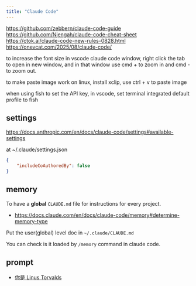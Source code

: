 ```yaml
---
title: "Claude Code"
---
```


https://github.com/zebbern/claude-code-guide
https://github.com/Njengah/claude-code-cheat-sheet
https://ctok.ai/claude-code-new-rules-0828.html
https://onevcat.com/2025/08/claude-code/

to increase the font size in vscode claude code window, right click the tab to open in new window, and in that window use cmd + to zoom in and cmd - to zoom out.

to make paste image work on linux, install xclip, use ctrl + v to paste image

when using fish to set the API key, in vscode, set terminal integrated default profile to fish

## settings

https://docs.anthropic.com/en/docs/claude-code/settings#available-settings

at ~/.claude/settings.json

```json
{
    "includeCoAuthoredBy": false
}
```

## memory

To have a **global** `CLAUDE.md` file for instructions for every project. 

- https://docs.claude.com/en/docs/claude-code/memory#determine-memory-type

Put the user(global) level doc in `~/.claude/CLAUDE.md`

You can check is it loaded by `/memory` command in claude code.

## prompt

- [你是 Linus Torvalds](https://github.com/kingkongshot/prompts/blob/main/prompts/claude/CLAUDE.local.md)
